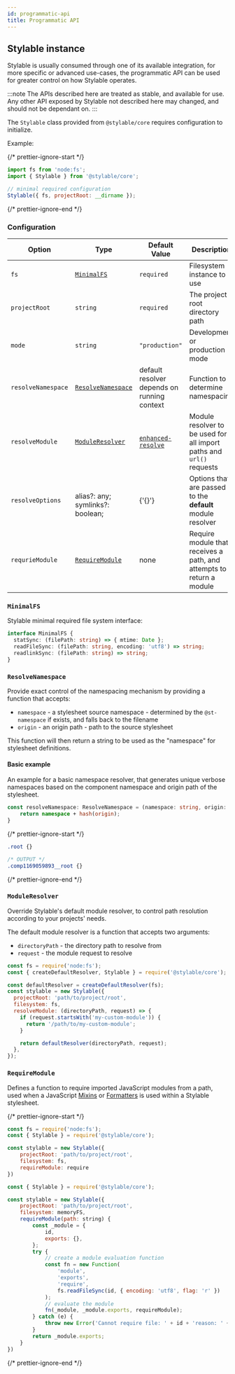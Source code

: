 ```yaml
---
id: programmatic-api
title: Programmatic API
---
```



## Stylable instance

Stylable is usually consumed through one of its available integration, for more specific or advanced use-cases, the programmatic API can be used for greater control on how Stylable operates.

:::note
The APIs described here are treated as stable, and available for use. Any other API exposed by Stylable not described here may changed, and should not be dependant on.
:::

The `Stylable` class provided from `@stylable/core` requires configuration to initialize.

Example:

{/* prettier-ignore-start */}

```js title="Initialize Stylable instance"
import fs from 'node:fs';
import { Stylable } from '@stylable/core';

// minimal required configuration
Stylable({ fs, projectRoot: __dirname });
```

{/* prettier-ignore-end */}

### Configuration

| Option             | Type                                                                                            | Default Value                                                     | Description                                                          |
| ------------------ | ----------------------------------------------------------------------------------------------- | ----------------------------------------------------------------- | -------------------------------------------------------------------- |
| `fs`               | [`MinimalFS`](#minimalfs)                                                                       | `required`                                                        | Filesystem instance to use                                           |
| `projectRoot`      | `string`                                                                                        | `required`                                                        | The project root directory path                                      |
| `mode`             | `string`                                                                                        | `"production"`                                                    | Development or production mode                                       |
| `resolveNamespace` | [`ResolveNamespace`](#resolvenamespace)                                                         | default resolver depends on running context                       | Function to determine namespacing                                    |
| `resolveModule`    | [`ModuleResolver`](#moduleresolver)                                                             | [`enhanced-resolve`](https://github.com/webpack/enhanced-resolve) | Module resolver to be used for all import paths and `url()` requests |
| `resolveOptions`   | <CodeBlock className="inline-code"><br/> alias?: any;<br/> symlinks?: boolean;<br/></CodeBlock> | <CodeBlock className="inline-code">{'{}'}</CodeBlock>             | Options that are passed to the **default** module resolver           |
| `requrieModule`    | [`RequireModule`](#requiremodule)                                                               | none                                                              | Require module that receives a path, and attempts to return a module |

### `MinimalFS`

Stylable minimal required file system interface:

```ts title="MinimalFS interface"
interface MinimalFS {
  statSync: (filePath: string) => { mtime: Date };
  readFileSync: (filePath: string, encoding: 'utf8') => string;
  readlinkSync: (filePath: string) => string;
}
```

### `ResolveNamespace`

Provide exact control of the namespacing mechanism by providing a function that accepts:

- `namespace` - a stylesheet source namespace - determined by the `@st-namespace` if exists, and falls back to the filename
- `origin` - an origin path - path to the source stylesheet

This function will then return a string to be used as the "namespace" for stylesheet definitions.

#### Basic example

An example for a basic namespace resolver, that generates unique verbose namespaces based on the component namespace and origin path of the stylesheet.

```ts title="Resolve namespace example"
const resolveNamespace: ResolveNamespace = (namespace: string, origin: string): string {
    return namespace + hash(origin);
}
```

{/* prettier-ignore-start */}

```css title="comp.st.css"
.root {}

/* OUTPUT */
.comp1169059893__root {}
```

{/* prettier-ignore-end */}

### `ModuleResolver`

Override Stylable's default module resolver, to control path resolution according to your projects' needs.

The default module resolver is a function that accepts two arguments:

- `directoryPath` - the directory path to resolve from
- `request` - the module request to resolve

```js
const fs = require('node:fs');
const { createDefaultResolver, Stylable } = require('@stylable/core');

const defaultResolver = createDefaultResolver(fs);
const stylable = new Stylable({
  projectRoot: 'path/to/project/root',
  filesystem: fs,
  resolveModule: (directoryPath, request) => {
    if (request.startsWith('my-custom-module')) {
      return '/path/to/my-custom-module';
    }

    return defaultResolver(directoryPath, request);
  },
});
```

### `RequireModule`

Defines a function to require imported JavaScript modules from a path, used when a JavaScript [Mixins](./mixins#javascript-mixins) or [Formatters](./formatters) is used within a Stylable stylesheet.

{/* prettier-ignore-start */}

<Tabs groupId="runtimeEnv">
  <TabItem value="nodejs" label="NodeJS" default>

```js
const fs = require('node:fs');
const { Stylable } = require('@stylable/core');

const stylable = new Stylable({
    projectRoot: 'path/to/project/root',
    filesystem: fs,
    requireModule: require
})
```

  </TabItem>
  <TabItem value="memoryfs" label="Memory FS">

```js
const { Stylable } = require('@stylable/core');

const stylable = new Stylable({
    projectRoot: 'path/to/project/root',
    filesystem: memoryFS,
    requireModule(path: string) {
        const _module = {
            id,
            exports: {},
        };
        try {
            // create a module evaluation function
            const fn = new Function(
                'module',
                'exports',
                'require',
                fs.readFileSync(id, { encoding: 'utf8', flag: 'r' })
            );
            // evaluate the module
            fn(_module, _module.exports, requireModule);
        } catch (e) { 
            throw new Error('Cannot require file: ' + id + 'reason: ' + e.message);
        }
        return _module.exports;
    }
})
```

  </TabItem>
</Tabs>

{/* prettier-ignore-end */}
